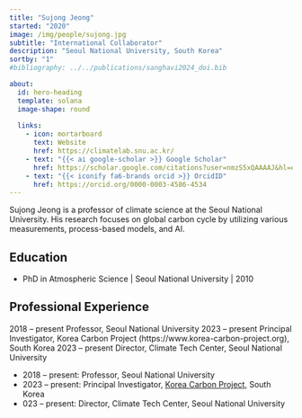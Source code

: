 ---
title: "Sujong Jeong"
started: "2020"
image: /img/people/sujong.jpg
subtitle: "International Collaborator"
description: "Seoul National University, South Korea"
sortby: "1"
#bibliography: ../../publications/sanghavi2024_doi.bib

about:
  id: hero-heading
  template: solana
  image-shape: round
  
  links:
    - icon: mortarboard
      text: Website
      href: https://climatelab.snu.ac.kr/
    - text: "{{< ai google-scholar >}} Google Scholar"
      href: https://scholar.google.com/citations?user=nmzS5xQAAAAJ&hl=en&oi=ao
    - text: "{{< iconify fa6-brands orcid >}} OrcidID"
      href: https://orcid.org/0000-0003-4586-4534
---

Sujong Jeong is a professor of climate science at the Seoul National University. His research focuses on global carbon cycle by utilizing various measurements, process-based models, and AI. 

## Education
- [PhD in Atmospheric Science]{.fw-bold} | Seoul National University | 2010

## Professional Experience
2018 – present Professor, Seoul National University
2023 – present Principal Investigator, Korea Carbon Project (https://www.korea-carbon-project.org), South Korea
2023 – present Director, Climate Tech Center, Seoul National University


- [2018 – present:]{.fw-bold} 	Professor, Seoul National University
- [2023 – present:]{.fw-bold} 	Principal Investigator, [Korea Carbon Project](https://www.korea-carbon-project.org), South Korea
- [023 – present:]{.fw-bold} 	Director, Climate Tech Center, Seoul National University
